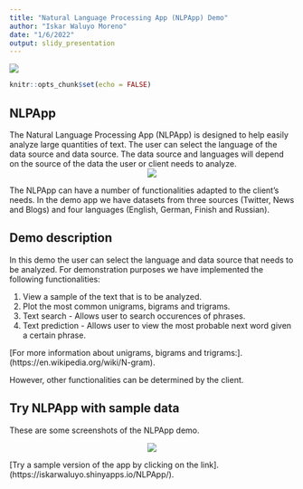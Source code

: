 ```yaml
---
title: "Natural Language Processing App (NLPApp) Demo"
author: "Iskar Waluyo Moreno"
date: "1/6/2022"
output: slidy_presentation
---
```

![](https://raw.githubusercontent.com/iskarwaluyo/nlp_app/master/images/nlp.jpg)

```r
knitr::opts_chunk$set(echo = FALSE)
```

## NLPApp

The Natural Language Processing App (NLPApp) is designed to help easily analyze large quantities of text. The user can select the language of the data source and data source. The data source and languages will depend on the source of the data the user or client needs to analyze. 
<center>
![](https://raw.githubusercontent.com/iskarwaluyo/nlp_app/master/images/nlp.jpg)
</center>

The NLPApp can have a number of functionalities adapted to the client's needs. In the demo app we have datasets from three sources (Twitter, News and Blogs) and four languages (English, German, Finish and Russian). 

## Demo description

In this demo the user can select the language and data source that needs to be analyzed. 
For demonstration purposes we have implemented the following functionalities: 

1. View a sample of the text that is to be analyzed.
2. Plot the most common unigrams, bigrams and trigrams. 
3. Text search - Allows user to search occurences of phrases.
4. Text prediction - Allows user to view the most probable next word given a certain phrase.

[For more information about unigrams, bigrams and trigrams:]. (https://en.wikipedia.org/wiki/N-gram).

However, other functionalities can be determined by the client.

## Try NLPApp with sample data

These are some screenshots of the NLPApp demo.

<center>
![](https://raw.githubusercontent.com/iskarwaluyo/nlp_app/master/images/screenshotB.png)
</center>


[Try a sample version of the app by clicking on the link]. (https://iskarwaluyo.shinyapps.io/NLPApp/).







